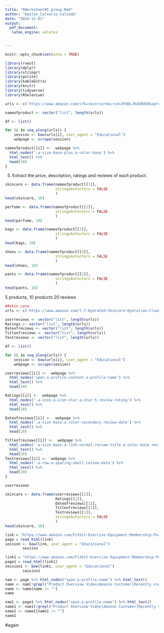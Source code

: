 ```yaml
---
title: "RWorksheet#5_group.Rmd"
author: "Baylon_Calvario_Calzado"
date: "2024-11-01"
output:
  pdf_document:
   latex_engine: xelatex
  

---
```


```r
knitr::opts_chunk$set(echo = TRUE)
```

```r
library(rvest)
library(dplyr)
library(stringr)
library(polite)
library(kableExtra)
library(knitr)
library(tidyverse)
library(RSelenium)

```
```r
urls <- c('https://www.amazon.com/s?k=skin+care&crid=3FODLJK4URUE9&sprefix=skin%2Caps%2C510&ref=nb_sb_ss_ts-doa-p_1_4', 'https://www.amazon.com/s?k=perfume&crid=1MRC8YEDNO62V&sprefix=perfume%2Caps%2C397&ref=nb_sb_noss_1', 'https://www.amazon.com/s?k=bags+for+women&ref=nb_sb_noss', 'https://www.amazon.com/s?k=shoes&crid=QOEP1YQOC5W&sprefix=shoe%2Caps%2C1302&ref=nb_sb_noss_2', 'https://www.amazon.com/s?k=pants&ref=nb_sb_noss')

nameofproduct <- vector("list", length(urls))
```


```r
df <- list()

for (i in seq_along(urls)) {
    session <- bow(urls[i], user_agent = "Educational")
    webpage <- scrape(session)

nameofproduct[[i]] <-  webpage %>%
  html_nodes('.a-size-base-plus.a-color-base') %>%
  html_text() %>%
  head(30)
}
```
5. Extract the price, description, ratings and reviews of each product.

```r

skincare <- data.frame(nameofproduct[[1]],
                       stringsAsFactors = FALSE
                       )
head(skincare, 10)
```

```r
perfume <- data.frame(nameofproduct[[2]],
                       stringsAsFactors = FALSE
                       )
head(perfume, 10)
```
```r
bags <- data.frame(nameofproduct[[3]],
                       stringsAsFactors = FALSE
                       )
head(bags, 10)
```
```r
shoes <- data.frame(nameofproduct[[4]],
                       stringsAsFactors = FALSE
                       )
head(shoes, 10)
```
```r
pants <- data.frame(nameofproduct[[5]],
                       stringsAsFactors = FALSE
                       )
head(pants, 10)
```
5 products, 10 products 20 reviews


```r
##skin care
urls <- c('https://www.amazon.com/l-f-Hydrated-Skincare-Hydration-Cleanser/product-reviews/B08T7DSZYD/ref=cm_cr_arp_d_viewpnt_lft?ie=UTF8&reviewerType=all_reviews&captcha_verified=1&claim_type=EmailAddress&new_account=1&filterByStar=positive&pageNumber=1','https://www.amazon.com/l-f-Hydrated-Skincare-Hydration-Cleanser/product-reviews/B08T7DSZYD/ref=cm_cr_arp_d_viewpnt_lft?ie=UTF8&reviewerType=all_reviews&captcha_verified=1&claim_type=EmailAddress&new_account=1&filterByStar=positive&pageNumber=2')


```


```r
userreviews <- vector("list", length(urls))
Ratings <- vector("list", length(urls))
Dateofreviews <- vector("list", length(urls))
Titleofreviews <- vector("list", length(urls))
Textreviews <- vector("list", length(urls))

```

```r
df <- list()

for (i in seq_along(urls)) {
    session <- bow(urls[i], user_agent = "Educational")
    webpage <- scrape(session)

userreviews[[i]] <-  webpage %>%
  html_nodes('span.a-profile-content.a-profile-name') %>%
  html_text() %>%
  head(20)

Ratings[[i]] <-  webpage %>%
  html_nodes('.a-icon.a-icon-star.a-star-5.review-rating') %>%
  html_text() %>%
  head(20)

Dateofreviews[[i]] <-  webpage %>%
  html_nodes('.a-size-base.a-color-secondary.review-date') %>%
  html_text() %>%
  head(20)

Titleofreviews[[i]] <-  webpage %>%
  html_nodes('.a-size-base.a-link-normal.review-title.a-color-base review-title-content.a-text-bold') %>%
  html_text() %>%
  head(20)
Textreviews[[i]] <-  webpage %>%
  html_nodes('.a-row.a-spacing-small.review-data') %>%
  html_text() %>%
  head(20)
}
```
```r
userreviews
```

```r

skincare <- data.frame(userreviews[[1]],
                       Ratings[[1]],
                       Dateofreviews[[1]],
                       Titleofreviews[[1]],
                       Textreviews[[1]],
                       stringsAsFactors = FALSE
                       )
head(skincare, 10)
```
```r
link = "https://www.amazon.com/Fitbit-Exercise-Equipment-Membership-Porcelain/dp/B0CC63GZ3R?pd_rd_w=xIVJa&content-id=amzn1.sym.f6438a03-0f49-4586-9274-0abf25a38ea1&pf_rd_p=f6438a03-0f49-4586-9274-0abf25a38ea1&pf_rd_r=ETZRC7M3VHPR1C2BE3GG&pd_rd_wg=oEE9m&pd_rd_r=7c4d2acc-d23a-4240-96cf-27f39e954f55&pd_rd_i=B0CC63GZ3R&th=1"
page = read_html(link)
session <- bow(link, user_agent = "Educational") 
        session
```
```r
link1 = "https://www.amazon.com/Fitbit-Exercise-Equipment-Membership-Porcelain/product-reviews/B0CC63GZ3R/ref=cm_cr_arp_d_paging_btm_next_2?ie=UTF8&reviewerType=all_reviews&pageNumber=2"
page1 = read_html(link1)
session1 <- bow(link1, user_agent = "Educational") 
        session1
```

```r
nam <- page %>% html_nodes("span.a-profile-name") %>% html_text()
name <- nam[!grepl("Product Overview Video|Amazon Customer|Recently viewed|More to explore", nam, ignore.case = TRUE)]
name <- name[name != ""]
name
```
```r
nam1 <- page1 %>% html_nodes("span.a-profile-name") %>% html_text()
name1 <- nam1[!grepl("Product Overview Video|Amazon Customer|Recently viewed|More to explore", nam1, ignore.case = TRUE)]
name1 <- name1[name1 != ""]
name1
```
#again
